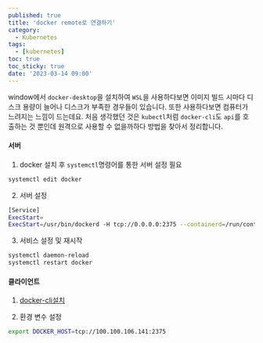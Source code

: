 ```yaml
---
published: true
title: 'docker remote로 연결하기'
category:
  - Kubernetes
tags:
  - [kubernetes]
toc: true
toc_sticky: true
date: '2023-03-14 09:00'
---
```


window에서 `docker-desktop`을 설치하여 `WSL`을 사용하다보면 이미지 빌드 시마다 디스크 용량이 늘어나 디스크가 부족한 경우들이 있습니다. 또한 사용하다보면 컴퓨터가 느려지는 느낌이 드는데요. 처음 생각했던 것은 `kubectl`처럼 `docker-cli`도 `api`를 호출하는 것 뿐인데 원격으로 사용할 수 없을까하다 방법을 찾아서 정리합니다.

#### 서버

1. docker 설치 후 `systemctl`명령어를 통한 서버 설정 필요

```bash
systemctl edit docker
```

2. 서버 설정

```bash
[Service]
ExecStart=
ExecStart=/usr/bin/dockerd -H tcp://0.0.0.0:2375 --containerd=/run/containerd/containerd.sock
```

3. 서비스 설정 및 재시작

```bash
systemctl daemon-reload
systemctl restart docker
```

#### 클라이언트

1. [docker-cli설치](https://github.com/StefanScherer/docker-cli-builder/releases)

2. 환경 변수 설정

```bash
export DOCKER_HOST=tcp://100.100.106.141:2375
```
